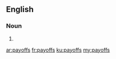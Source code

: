 ==English==

===Noun===
{{head|en|plural}}

# {{plural of|payoff|lang=en|nocat=1}}

[[ar:payoffs]]
[[fr:payoffs]]
[[ku:payoffs]]
[[my:payoffs]]